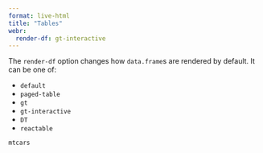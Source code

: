 ```yaml
---
format: live-html
title: "Tables"
webr:
  render-df: gt-interactive
---
```


The `render-df` option changes how `data.frame`s are rendered by default.
It can be one of:

* `default`
* `paged-table`
* `gt`
* `gt-interactive`
* `DT`
* `reactable`

```webr
mtcars
```
